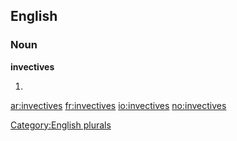==English==

===Noun===
'''invectives'''

# {{plural of|[[invective]]}}

[[Category:English plurals]]

[[ar:invectives]]
[[fr:invectives]]
[[io:invectives]]
[[no:invectives]]